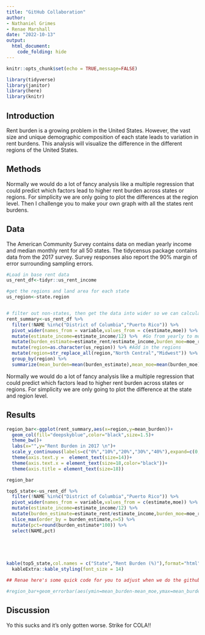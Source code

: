 ```yaml
---
title: "GitHub Collaboration"
author: 
- Nathaniel Grimes
- Renae Marshall
date: "2022-10-13"
output: 
  html_document:
    code_folding: hide
---
```


```r
knitr::opts_chunk$set(echo = TRUE,message=FALSE)

library(tidyverse)
library(janitor)
library(here)
library(knitr)
```

## Introduction

Rent burden is a growing problem in the United States. However, the vast size and unique demographic composition of each state leads to variation in rent burdens. This analysis will visualize the difference in the different regions of the United States.

## Methods

Normally we would do a lot of fancy analysis like a multiple regression that could predict which factors lead to higher rent burden across states or regions. For simplicity we are only going to plot the differences at the region level. Then I challenge you to make your own graph with all the states rent burdens.

## Data

The American Community Survey contains data on median yearly income and median monthly rent for all 50 states. The tidycensus package contains data from the 2017 survey. Survey responses also report the 90% margin of error surrounding sampling errors.

```r
#Load in base rent data
us_rent_df<-tidyr::us_rent_income

#get the regions and land area for each state
us_region<-state.region


# filter out non-states, then get the data into wider so we can calculate rent burden across the 3 regions
rent_summary<-us_rent_df %>% 
  filter(!NAME %in%c("District of Columbia","Puerto Rico")) %>%
  pivot_wider(names_from = variable,values_from = c(estimate,moe)) %>% 
  mutate(estimate_income=estimate_income/12) %>%  #Go from yearly to monthly
  mutate(burden_estimate=estimate_rent/estimate_income,burden_moe=moe_rent/moe_income) %>% 
  mutate(region=as.character(us_region)) %>% #Add in the regions
  mutate(region=str_replace_all(region,"North Central","Midwest")) %>%  #It's the Midwest, not North Central I will throw hands on this
  group_by(region) %>% 
  summarize(mean_burden=mean(burden_estimate),mean_moe=mean(burden_moe))

```

Normally we would do a lot of fancy analysis like a multiple regression that could predict which factors lead to higher rent burden across states or regions. For simplicity we are only going to plot the difference at the state and region level.

## Results

```r


region_bar<-ggplot(rent_summary,aes(x=region,y=mean_burden))+
  geom_col(fill="deepskyblue",color="black",size=1.5)+
  theme_bw()+
  labs(x="",y="Rent Burden in 2017 \n")+
  scale_y_continuous(labels=c("0%","10%","20%","30%","40%"),expand=c(0,0),limits=c(0,.5),breaks=seq(0,.4,by=.1))+
  theme(axis.text.y =  element_text(size=14))+
  theme(axis.text.x = element_text(size=18,color="black"))+
  theme(axis.title = element_text(size=18))

region_bar
```

```r
top5_state<-us_rent_df %>% 
  filter(!NAME %in%c("District of Columbia","Puerto Rico")) %>% 
  pivot_wider(names_from = variable,values_from = c(estimate,moe)) %>% 
  mutate(estimate_income=estimate_income/12) %>% 
  mutate(burden_estimate=estimate_rent/estimate_income,burden_moe=moe_rent/moe_income) %>% 
  slice_max(order_by = burden_estimate,n=5) %>% 
  mutate(pct=round(burden_estimate*100)) %>% 
  select(NAME,pct)



  
```

```r

kable(top5_state,col.names = c("State","Rent Burden (%)"),format="html",caption = "Table 1.Top 5 States with the heaviest rent burdens in 2017") %>% 
  kableExtra::kable_styling(font_size = 14)
```


```r
## Renae here's some quick code for you to adjust when we do the github in person demo Play around with the settings but I basically need you to add errorbars. You

#region_bar+geom_errorbar(aes(ymin=mean_burden-mean_moe,ymax=mean_burden+mean_moe),width=0.5,size=1.5,color="red")
```


## Discussion

Yo this sucks and it's only gotten worse. Strike for COLA!!